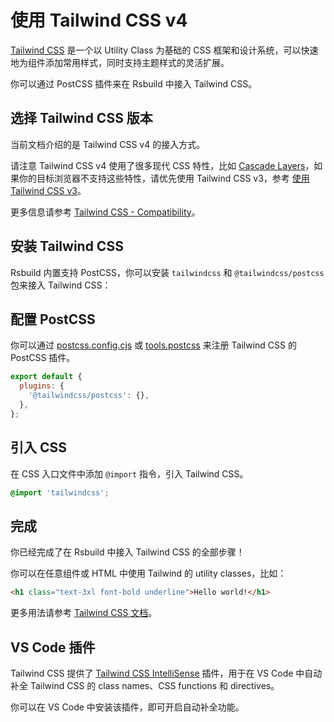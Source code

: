 # 使用 Tailwind CSS v4

[Tailwind CSS](https://tailwindcss.com/) 是一个以 Utility Class 为基础的 CSS 框架和设计系统，可以快速地为组件添加常用样式，同时支持主题样式的灵活扩展。

你可以通过 PostCSS 插件来在 Rsbuild 中接入 Tailwind CSS。

## 选择 Tailwind CSS 版本

当前文档介绍的是 Tailwind CSS v4 的接入方式。

请注意 Tailwind CSS v4 使用了很多现代 CSS 特性，比如 [Cascade Layers](https://developer.mozilla.org/zh-CN/docs/Learn_web_development/Core/Styling_basics/Cascade_layers)，如果你的目标浏览器不支持这些特性，请优先使用 Tailwind CSS v3，参考 [使用 Tailwind CSS v3](/guide/basic/tailwindcss-v3)。

更多信息请参考 [Tailwind CSS - Compatibility](https://tailwindcss.com/docs/compatibility)。

## 安装 Tailwind CSS

Rsbuild 内置支持 PostCSS，你可以安装 `tailwindcss` 和 `@tailwindcss/postcss` 包来接入 Tailwind CSS：


<PackageManagerTabs command="add tailwindcss @tailwindcss/postcss -D" />

## 配置 PostCSS

你可以通过 [postcss.config.cjs](https://www.npmjs.com/package/postcss-loader#config) 或 [tools.postcss](/config/tools/postcss) 来注册 Tailwind CSS 的 PostCSS 插件。

```js title="postcss.config.mjs"
export default {
  plugins: {
    '@tailwindcss/postcss': {},
  },
};
```

## 引入 CSS

在 CSS 入口文件中添加 `@import` 指令，引入 Tailwind CSS。

```css title="src/index.css"
@import 'tailwindcss';
```

## 完成

你已经完成了在 Rsbuild 中接入 Tailwind CSS 的全部步骤！

你可以在任意组件或 HTML 中使用 Tailwind 的 utility classes，比如：

```html
<h1 class="text-3xl font-bold underline">Hello world!</h1>
```

更多用法请参考 [Tailwind CSS 文档](https://tailwindcss.com/)。

## VS Code 插件

Tailwind CSS 提供了 [Tailwind CSS IntelliSense](https://github.com/tailwindlabs/tailwindcss-intellisense) 插件，用于在 VS Code 中自动补全 Tailwind CSS 的 class names、CSS functions 和 directives。

你可以在 VS Code 中安装该插件，即可开启自动补全功能。
